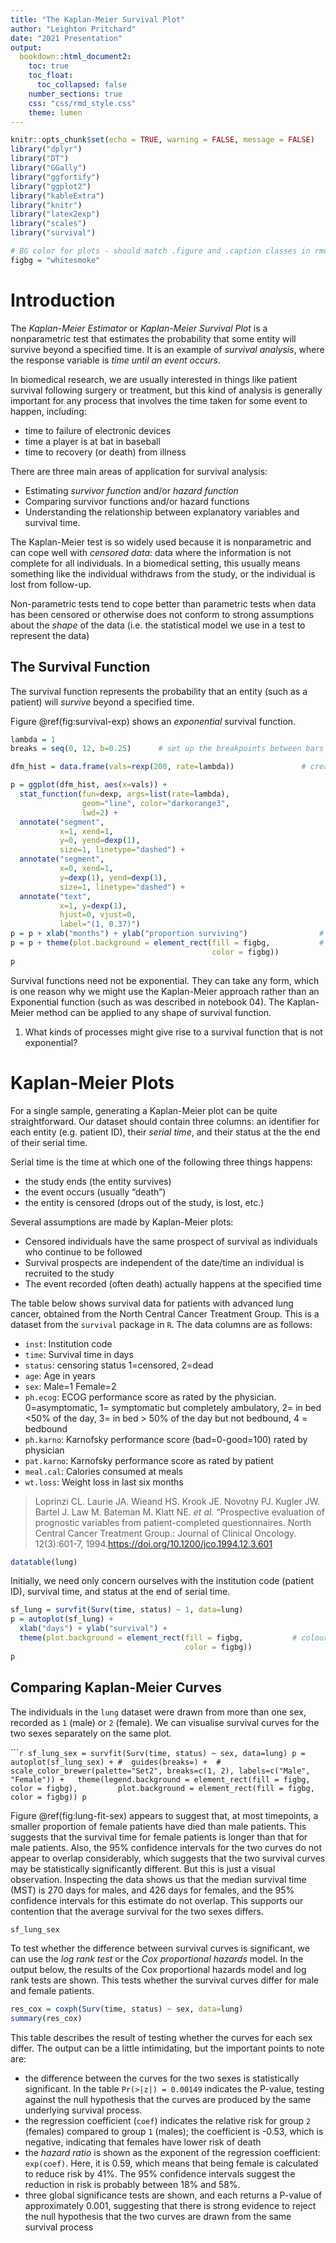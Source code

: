 ```yaml
---
title: "The Kaplan-Meier Survival Plot"
author: "Leighton Pritchard"
date: "2021 Presentation"
output: 
  bookdown::html_document2:
    toc: true
    toc_float:
      toc_collapsed: false
    number_sections: true
    css: "css/rmd_style.css"
    theme: lumen
---
```


```r
knitr::opts_chunk$set(echo = TRUE, warning = FALSE, message = FALSE)
library("dplyr")
library("DT")
library("GGally")
library("ggfortify")
library("ggplot2")
library("kableExtra")
library("knitr")
library("latex2exp")
library("scales")
library("survival")

# BG color for plots - should match .figure and .caption classes in rmd_style.css
figbg = "whitesmoke"
```

# Introduction

The *Kaplan-Meier Estimator* or *Kaplan-Meier Survival Plot* is a nonparametric test that estimates the probability that some entity will survive beyond a specified time. It is an example of *survival analysis*, where the response variable is *time until an event occurs*.

<div id="note">
In biomedical research, we are usually interested in things like patient survival following surgery or treatment, but this kind of analysis is generally important for any process that involves the time taken for some event to happen, including:

- time to failure of electronic devices
- time a player is at bat in baseball
- time to recovery (or death) from illness
</div>

There are three main areas of application for survival analysis:

- Estimating *survivor function* and/or *hazard function*
- Comparing survivor functions and/or hazard functions
- Understanding the relationship between explanatory variables and survival time.

The Kaplan-Meier test is so widely used because it is nonparametric and can cope well with *censored data*: data where the information is not complete for all individuals. In a biomedical setting, this usually means something like the individual withdraws from the study, or the individual is lost from follow-up.

<div id="note">
Non-parametric tests tend to cope better than parametric tests when data has been censored or otherwise does not conform to strong assumptions about the *shape* of the data (i.e. the statistical model we use in a test to represent the data)
</div>

## The Survival Function

The survival function represents the probability that an entity (such as a patient) will *survive* beyond a specified time.

Figure \@ref(fig:survival-exp) shows an *exponential* survival function.

```r
lambda = 1
breaks = seq(0, 12, b=0.25)      # set up the breakpoints between bars in the histogram

dfm_hist = data.frame(vals=rexp(200, rate=lambda))               # create a data frame

p = ggplot(dfm_hist, aes(x=vals)) + 
  stat_function(fun=dexp, args=list(rate=lambda), 
                geom="line", color="darkorange3",
                lwd=2) +
  annotate("segment", 
           x=1, xend=1,
           y=0, yend=dexp(1),
           size=1, linetype="dashed") +
  annotate("segment", 
           x=0, xend=1,
           y=dexp(1), yend=dexp(1),
           size=1, linetype="dashed") +
  annotate("text",
           x=1, y=dexp(1),
           hjust=0, vjust=0,
           label="(1, 0.37)")
p = p + xlab("months") + ylab("proportion surviving")                # add axis labels
p = p + theme(plot.background = element_rect(fill = figbg,           # colour background
                                             color = figbg))
p  
```

<div id="note">
Survival functions need not be exponential. They can take any form, which is one reason why we might use the Kaplan-Meier approach rather than an Exponential function (such as was described in notebook 04). The Kaplan-Meier method can be applied to any shape of survival function.
</div>

<div id="questions">
1. What kinds of processes might give rise to a survival function that is not exponential?
</div>

# Kaplan-Meier Plots

For a single sample, generating a Kaplan-Meier plot can be quite straightforward. Our dataset should contain three columns: an identifier for each entity (e.g. patient ID), their *serial time*, and their status at the the end of their serial time.

Serial time is the time at which one of the following three things happens:

- the study ends (the entity survives)
- the event occurs (usually "death")
- the entity is censored (drops out of the study, is lost, etc.)

<div id="warning">
Several assumptions are made by Kaplan-Meier plots:

- Censored individuals have the same prospect of survival as individuals who continue to be followed
- Survival prospects are independent of the date/time an individual is recruited to the study
- The event recorded (often death) actually happens at the specified time
</div>

The table below shows survival data for patients with advanced lung cancer, obtained from the North Central Cancer Treatment Group. This is a dataset from the `survival` package in `R`. The data columns are as follows:

- `inst`:	Institution code
- `time`:	Survival time in days
- `status`:	censoring status 1=censored, 2=dead
- `age`:	Age in years
- `sex`:	Male=1 Female=2
- `ph.ecog`:	ECOG performance score as rated by the physician. 0=asymptomatic, 1= symptomatic but completely ambulatory, 2= in bed <50% of the day, 3= in bed > 50% of the day but not bedbound, 4 = bedbound
- `ph.karno`:	Karnofsky performance score (bad=0-good=100) rated by physician
- `pat.karno`:	Karnofsky performance score as rated by patient
- `meal.cal`:	Calories consumed at meals
- `wt.loss`:	Weight loss in last six months

> Loprinzi CL. Laurie JA. Wieand HS. Krook JE. Novotny PJ. Kugler JW. Bartel J. Law M. Bateman M. Klatt NE. *et al.* "Prospective evaluation of prognostic variables from patient-completed questionnaires. North Central Cancer Treatment Group.: Journal of Clinical Oncology. 12(3):601-7, 1994.[https://doi.org/10.1200/jco.1994.12.3.601](https://doi.org/10.1200/jco.1994.12.3.601)

```r
datatable(lung)
```

Initially, we need only concern ourselves with the institution code (patient ID), survival time, and status at the end of serial time.

```r
sf_lung = survfit(Surv(time, status) ~ 1, data=lung)
p = autoplot(sf_lung) +
  xlab("days") + ylab("survival") +
  theme(plot.background = element_rect(fill = figbg,           # colour background
                                       color = figbg))
p
```

## Comparing Kaplan-Meier Curves

The individuals in the `lung` dataset were drawn from more than one sex, recorded as `1` (male) or `2` (female). We can visualise survival curves for the two sexes separately on the same plot.

``````r
sf_lung_sex = survfit(Surv(time, status) ~ sex, data=lung)
p = autoplot(sf_lung_sex) +
#  guides(breaks=) + 
#  scale_color_brewer(palette="Set2", breaks=c(1, 2), labels=c("Male", "Female")) +
  theme(legend.background = element_rect(fill = figbg, color = figbg),
        plot.background = element_rect(fill = figbg, color = figbg))
p
```

Figure \@ref(fig:lung-fit-sex) appears to suggest that, at most timepoints, a smaller proportion of female patients have died than male patients. This suggests that the survival time for female patients is longer than that for male patients. Also, the 95% confidence intervals for the two curves do not appear to overlap considerably, which suggests that the two survival curves may be statistically significantly different. But this is just a visual observation. Inspecting the data shows us that the median survival time (MST) is 270 days for males, and 426 days for females, and the 95% confidence intervals for this estimate do not overlap. This supports our contention that the average survival for the two sexes differs.

```r
sf_lung_sex
```

To test whether the difference between survival curves is significant, we can use the *log rank test* or the *Cox proportional hazards* model. In the output below, the results of the Cox proportional hazards model and log rank tests are shown. This tests whether the survival curves differ for male and female patients.

```r
res_cox = coxph(Surv(time, status) ~ sex, data=lung)
summary(res_cox)
```

This table describes the result of testing whether the curves for each sex differ. The output can be a little intimidating, but the important points to note are:

- the difference between the curves for the two sexes is statistically significant. In the table `Pr(>|z|) = 0.00149` indicates the P-value, testing against the null hypothesis that the curves are produced by the same underlying survival process.
- the regression coefficient (`coef`) indicates the relative risk for group `2` (females) compared to group `1` (males); the coefficient is -0.53, which is negative, indicating that females have lower risk of death
- the *hazard ratio* is shown as the exponent of the regression coefficient: `exp(coef)`. Here, it is 0.59, which means that being female is calculated to reduce risk by 41%. The 95% confidence intervals suggest the reduction in risk is probably between 18% and 58%.
- three global significance tests are shown, and each returns a P-value of approximately 0.001, suggesting that there is strong evidence to reject the null hypothesis that the two curves are drawn from the same survival process